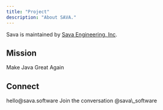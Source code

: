 ```yaml
---
title: "Project"
description: "About SAVA."
---
```


Sava is maintained by [<Tooltip tip="https://sava.engineering/">Sava Engineering, Inc</Tooltip>](https://sava.engineering/).


## Mission

Make Java Great Again

## Connect

<CardGroup cols={3}>
  <Card title="Email" icon="envelope" horizontal={true} href="mailto:hello@sava.software">
    hello@sava.software
  </Card>

  <Card title="Discuss" icon="github" horizontal={true} href="https://github.com/orgs/sava-software/discussions">
    Join the conversation&#x9;
  </Card>

  <Card title="Follow" icon="x-twitter" horizontal={true} href="https://x.com/sava_software">
    @sava\_software
  </Card>
</CardGroup>